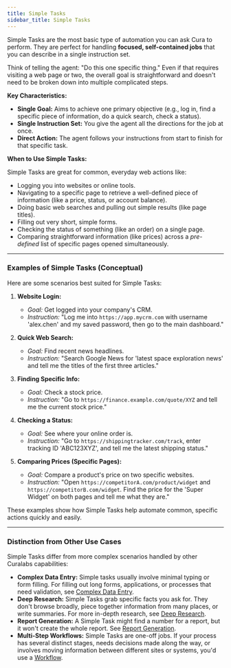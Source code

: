 ```yaml
---
title: Simple Tasks
sidebar_title: Simple Tasks
---
```


Simple Tasks are the most basic type of automation you can ask Cura to perform. They are perfect for handling **focused, self-contained jobs** that you can describe in a single instruction set.

Think of telling the agent: "Do this one specific thing." Even if that requires visiting a web page or two, the overall goal is straightforward and doesn't need to be broken down into multiple complicated steps.

**Key Characteristics:**

*   **Single Goal:** Aims to achieve one primary objective (e.g., log in, find a specific piece of information, do a quick search, check a status).
*   **Single Instruction Set:** You give the agent all the directions for the job at once.
*   **Direct Action:** The agent follows your instructions from start to finish for that specific task.

**When to Use Simple Tasks:**

Simple Tasks are great for common, everyday web actions like:

*   Logging you into websites or online tools.
*   Navigating to a specific page to retrieve a well-defined piece of information (like a price, status, or account balance).
*   Doing basic web searches and pulling out simple results (like page titles).
*   Filling out very short, simple forms.
*   Checking the status of something (like an order) on a single page.
*   Comparing straightforward information (like prices) across a *pre-defined* list of specific pages opened simultaneously.

---

### Examples of Simple Tasks (Conceptual)

Here are some scenarios best suited for Simple Tasks:

1.  **Website Login:**
    *   *Goal:* Get logged into your company's CRM.
    *   *Instruction:* "Log me into `https://app.mycrm.com` with username 'alex.chen' and my saved password, then go to the main dashboard."

2.  **Quick Web Search:**
    *   *Goal:* Find recent news headlines.
    *   *Instruction:* "Search Google News for 'latest space exploration news' and tell me the titles of the first three articles."

3.  **Finding Specific Info:**
    *   *Goal:* Check a stock price.
    *   *Instruction:* "Go to `https://finance.example.com/quote/XYZ` and tell me the current stock price."

4.  **Checking a Status:**
    *   *Goal:* See where your online order is.
    *   *Instruction:* "Go to `https://shippingtracker.com/track`, enter tracking ID 'ABC123XYZ', and tell me the latest shipping status."

5.  **Comparing Prices (Specific Pages):**
    *   *Goal:* Compare a product's price on two specific websites.
    *   *Instruction:* "Open `https://competitorA.com/product/widget` and `https://competitorB.com/widget`. Find the price for the 'Super Widget' on both pages and tell me what they are."

These examples show how Simple Tasks help automate common, specific actions quickly and easily.

---

### Distinction from Other Use Cases

Simple Tasks differ from more complex scenarios handled by other Curalabs capabilities:

*   **Complex Data Entry:** Simple tasks usually involve minimal typing or form filling. For filling out long forms, applications, or processes that need validation, see [Complex Data Entry](/use-cases/data-entry).
*   **Deep Research:** Simple Tasks grab specific facts you ask for. They don't browse broadly, piece together information from many places, or write summaries. For more in-depth research, see [Deep Research](/use-cases/deep-research).
*   **Report Generation:** A Simple Task might find a number for a report, but it won't create the whole report. See [Report Generation](/use-cases/report-generation).
*   **Multi-Step Workflows:** Simple Tasks are one-off jobs. If your process has several distinct stages, needs decisions made along the way, or involves moving information between different sites or systems, you'd use a [Workflow](/platform/using-workflows).
